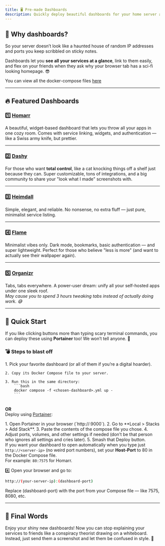 ```yaml
---
title: 🖥️ Pre-made Dashboards
description: Quickly deploy beautiful dashboards for your home server and pretend you're a professional sysadmin. 🤓
---
```



## 🚨 Why dashboards?

So your server doesn’t look like a haunted house of random IP addresses and ports you keep scribbled on sticky notes.

Dashboards let you **see all your services at a glance**, link to them easily, and flex on your friends when they ask why your browser tab has a sci-fi looking homepage. 😎

You can view all the docker-compose files [here](/reference/ymls)

---

## 🔥 Featured Dashboards

### 1️⃣ [Homarr](https://github.com/ajnart/homarr)

A beautiful, widget-based dashboard that lets you throw all your apps in one cozy room.
Comes with service linking, widgets, and authentication — like a Swiss army knife, but prettier.

---

### 2️⃣ [Dashy](https://github.com/Lissy93/dashy)

For those who want **total control**, like a cat knocking things off a shelf just because they can.
Super customizable, tons of integrations, and a big community to share your "look what I made" screenshots with.

---

### 3️⃣ [Heimdall](https://github.com/linuxserver/Heimdall)

Simple, elegant, and reliable.
No nonsense, no extra fluff — just pure, minimalist service listing.

---

### 4️⃣ [Flame](https://github.com/pawelmalak/flame)

Minimalist vibes only.
Dark mode, bookmarks, basic authentication — and super lightweight.
Perfect for those who believe "less is more" (and want to actually see their wallpaper again).

---

### 5️⃣ [Organizr](https://github.com/causefx/Organizr)

Tabs, tabs everywhere.
A power-user dream: unify all your self-hosted apps under one sleek roof.<br/>
*May cause you to spend 3 hours tweaking tabs instead of actually doing work. 😅*

---

## 🚀 Quick Start

<Aside type="note">
    If you like clicking buttons more than typing scary terminal commands, you can deploy these using <b>Portainer</b> too!
    We won’t tell anyone. 🤫
</Aside>

### 💣 Steps to blast off

<Steps>
    1. Pick your favorite dashboard (or all of them if you’re a digital hoarder).

    2. Copy its Docker Compose file to your server.

    3. Run this in the same directory:
        ```bash
        docker compose -f <chosen-dashboard>.yml up -
        ```
</Steps>

<br/> **OR**<br/> Deploy using [Portainer](https://www.portainer.io):

<Steps>
    1. Open Portainer in your browser (`http://<server-ip>:9000`).
    2. Go to **Local > Stacks > Add Stack**.
    3. Paste the contents of the compose file you chose.
    4. Adjust ports, volumes, and other settings if needed (don’t be that person who ignores all settings and cries later).
    5. Smash that Deploy button.
</Steps>


<Aside type="tip">
    If you want your dashboard to open automatically when you type just <code>http://&lt;server-ip&gt;</code> (no weird port numbers), set your <b>Host-Port</b> to 80 in the Docker Compose file.<br/> For example: <code>80:7575</code> for Homarr.
</Aside>

4️⃣ Open your browser and go to:
```bash
http://(your-server-ip):(dashboard-port)
```
Replace (dashboard-port) with the port from your Compose file — like 7575, 8080, etc.

---

## 🎉 Final Words

Enjoy your shiny new dashboards!
Now you can stop explaining your services to friends like a conspiracy theorist drawing on a whiteboard. Instead, just send them a screenshot and let them be confused in style. 🚀